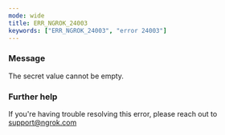 ```yaml
---
mode: wide
title: ERR_NGROK_24003
keywords: ["ERR_NGROK_24003", "error 24003"]
---
```


### Message

The secret value cannot be empty.

### Further help

If you're having trouble resolving this error, please reach out to [support@ngrok.com](mailto:support@ngrok.com?subject=Help%20with%20ERR_NGROK_24003)
